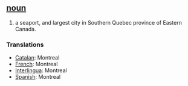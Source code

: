 == [[noun]] ==
# a seaport, and largest city in Southern Quebec province of Eastern Canada.

=== Translations ===
*[[Catalan]]: Montreal
*[[French]]: Montreal
*[[Interlingua]]: Montreal
*[[Spanish]]: Montreal